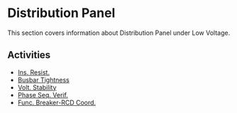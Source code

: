 # Distribution Panel

This section covers information about Distribution Panel under Low Voltage.

## Activities

- [Ins. Resist.](/docs/low-voltage/distribution-panel/ins-resist)
- [Busbar Tightness](/docs/low-voltage/distribution-panel/busbar-tightness)
- [Volt. Stability](/docs/low-voltage/distribution-panel/volt-stability)
- [Phase Seq. Verif.](/docs/low-voltage/distribution-panel/phase-seq-verif)
- [Func. Breaker-RCD Coord.](/docs/low-voltage/distribution-panel/func-breaker-rcd-coord)

